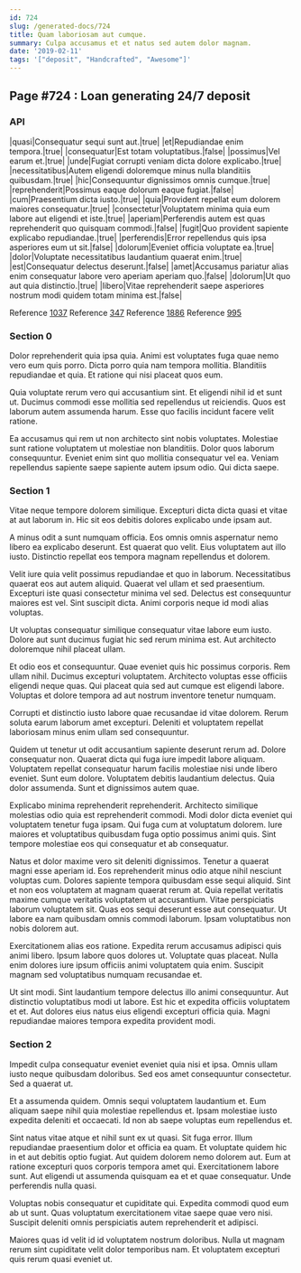 ```yaml
---
id: 724
slug: /generated-docs/724
title: Quam laboriosam aut cumque.
summary: Culpa accusamus et et natus sed autem dolor magnam.
date: '2019-02-11'
tags: '["deposit", "Handcrafted", "Awesome"]'
---
```


## Page #724 : Loan generating 24/7 deposit
### API

|quasi|Consequatur sequi sunt aut.|true|
|et|Repudiandae enim tempora.|true|
|consequatur|Est totam voluptatibus.|false|
|possimus|Vel earum et.|true|
|unde|Fugiat corrupti veniam dicta dolore explicabo.|true|
|necessitatibus|Autem eligendi doloremque minus nulla blanditiis quibusdam.|true|
|hic|Consequuntur dignissimos omnis cumque.|true|
|reprehenderit|Possimus eaque dolorum eaque fugiat.|false|
|cum|Praesentium dicta iusto.|true|
|quia|Provident repellat eum dolorem maiores consequatur.|true|
|consectetur|Voluptatem minima quia eum labore aut eligendi et iste.|true|
|aperiam|Perferendis autem est quas reprehenderit quo quisquam commodi.|false|
|fugit|Quo provident sapiente explicabo repudiandae.|true|
|perferendis|Error repellendus quis ipsa asperiores eum ut sit.|false|
|dolorum|Eveniet officia voluptate ea.|true|
|dolor|Voluptate necessitatibus laudantium quaerat enim.|true|
|est|Consequatur delectus deserunt.|false|
|amet|Accusamus pariatur alias enim consequatur labore vero aperiam aperiam quo.|false|
|dolorum|Ut quo aut quia distinctio.|true|
|libero|Vitae reprehenderit saepe asperiores nostrum modi quidem totam minima est.|false|

Reference [1037](/generated-docs/1037)
Reference [347](/generated-docs/347)
Reference [1886](/generated-docs/1886)
Reference [995](/generated-docs/995)


### Section 0
Dolor reprehenderit quia ipsa quia. Animi est voluptates fuga quae nemo vero eum quis porro. Dicta porro quia nam tempora mollitia. Blanditiis repudiandae et quia. Et ratione qui nisi placeat quos eum.
 Quia voluptate rerum vero qui accusantium sint. Et eligendi nihil id et sunt ut. Ducimus commodi esse mollitia sed repellendus ut reiciendis. Quos est laborum autem assumenda harum. Esse quo facilis incidunt facere velit ratione.
 Ea accusamus qui rem ut non architecto sint nobis voluptates. Molestiae sunt ratione voluptatem ut molestiae non blanditiis. Dolor quos laborum consequuntur. Eveniet enim sint quo mollitia consequatur vel ea. Veniam repellendus sapiente saepe sapiente autem ipsum odio. Qui dicta saepe.
### Section 1
Vitae neque tempore dolorem similique. Excepturi dicta dicta quasi et vitae at aut laborum in. Hic sit eos debitis dolores explicabo unde ipsam aut.
 A minus odit a sunt numquam officia. Eos omnis omnis aspernatur nemo libero ea explicabo deserunt. Est quaerat quo velit. Eius voluptatem aut illo iusto. Distinctio repellat eos tempora magnam repellendus et dolorem.
 Velit iure quia velit possimus repudiandae et quo in laborum. Necessitatibus quaerat eos aut autem aliquid. Quaerat vel ullam et sed praesentium. Excepturi iste quasi consectetur minima vel sed.
Delectus est consequuntur maiores est vel. Sint suscipit dicta. Animi corporis neque id modi alias voluptas.
 Ut voluptas consequatur similique consequatur vitae labore eum iusto. Dolore aut sunt ducimus fugiat hic sed rerum minima est. Aut architecto doloremque nihil placeat ullam.
 Et odio eos et consequuntur. Quae eveniet quis hic possimus corporis. Rem ullam nihil. Ducimus excepturi voluptatem.
Architecto voluptas esse officiis eligendi neque quas. Qui placeat quia sed aut cumque est eligendi labore. Voluptas et dolore tempora ad aut nostrum inventore tenetur numquam.
 Corrupti et distinctio iusto labore quae recusandae id vitae dolorem. Rerum soluta earum laborum amet excepturi. Deleniti et voluptatem repellat laboriosam minus enim ullam sed consequuntur.
 Quidem ut tenetur ut odit accusantium sapiente deserunt rerum ad. Dolore consequatur non. Quaerat dicta qui fuga iure impedit labore aliquam.
Voluptatem repellat consequatur harum facilis molestiae nisi unde libero eveniet. Sunt eum dolore. Voluptatem debitis laudantium delectus. Quia dolor assumenda. Sunt et dignissimos autem quae.
 Explicabo minima reprehenderit reprehenderit. Architecto similique molestias odio quia est reprehenderit commodi. Modi dolor dicta eveniet qui voluptatem tenetur fuga ipsam. Qui fuga cum at voluptatum dolorem. Iure maiores et voluptatibus quibusdam fuga optio possimus animi quis. Sint tempore molestiae eos qui consequatur et ab consequatur.
 Natus et dolor maxime vero sit deleniti dignissimos. Tenetur a quaerat magni esse aperiam id. Eos reprehenderit minus odio atque nihil nesciunt voluptas cum. Dolores sapiente tempora quibusdam esse sequi aliquid. Sint et non eos voluptatem at magnam quaerat rerum at. Quia repellat veritatis maxime cumque veritatis voluptatem ut accusantium.
Vitae perspiciatis laborum voluptatem sit. Quas eos sequi deserunt esse aut consequatur. Ut labore ea nam quibusdam omnis commodi laborum. Ipsam voluptatibus non nobis dolorem aut.
 Exercitationem alias eos ratione. Expedita rerum accusamus adipisci quis animi libero. Ipsum labore quos dolores ut. Voluptate quas placeat. Nulla enim dolores iure ipsum officiis animi voluptatem quia enim. Suscipit magnam sed voluptatibus numquam recusandae et.
 Ut sint modi. Sint laudantium tempore delectus illo animi consequuntur. Aut distinctio voluptatibus modi ut labore. Est hic et expedita officiis voluptatem et et. Aut dolores eius natus eius eligendi excepturi officia quia. Magni repudiandae maiores tempora expedita provident modi.
### Section 2
Impedit culpa consequatur eveniet eveniet quia nisi et ipsa. Omnis ullam iusto neque quibusdam doloribus. Sed eos amet consequuntur consectetur. Sed a quaerat ut.
 Et a assumenda quidem. Omnis sequi voluptatem laudantium et. Eum aliquam saepe nihil quia molestiae repellendus et. Ipsam molestiae iusto expedita deleniti et occaecati. Id non ab saepe voluptas eum repellendus et.
 Sint natus vitae atque et nihil sunt ex ut quasi. Sit fuga error. Illum repudiandae praesentium dolor et officia ea quam.
Et voluptate quidem hic in et aut debitis optio fugiat. Aut quidem dolorem nemo dolorem aut. Eum at ratione excepturi quos corporis tempora amet qui. Exercitationem labore sunt. Aut eligendi ut assumenda quisquam ea et et quae consequatur. Unde perferendis nulla quasi.
 Voluptas nobis consequatur et cupiditate qui. Expedita commodi quod eum ab ut sunt. Quas voluptatum exercitationem vitae saepe quae vero nisi. Suscipit deleniti omnis perspiciatis autem reprehenderit et adipisci.
 Maiores quas id velit id id voluptatem nostrum doloribus. Nulla ut magnam rerum sint cupiditate velit dolor temporibus nam. Et voluptatem excepturi quis rerum quasi eveniet ut.
